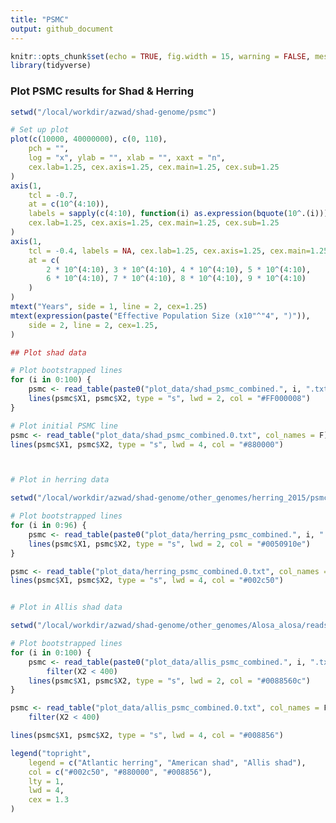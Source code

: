 ```yaml
---
title: "PSMC"
output: github_document
---
```


```r
knitr::opts_chunk$set(echo = TRUE, fig.width = 15, warning = FALSE, message = FALSE, dpi = 320)
library(tidyverse)
```


### Plot PSMC results for Shad & Herring
```r
setwd("/local/workdir/azwad/shad-genome/psmc")

# Set up plot
plot(c(10000, 40000000), c(0, 110),
    pch = "",
    log = "x", ylab = "", xlab = "", xaxt = "n",
	cex.lab=1.25, cex.axis=1.25, cex.main=1.25, cex.sub=1.25
)
axis(1,
    tcl = -0.7,
    at = c(10^(4:10)),
    labels = sapply(c(4:10), function(i) as.expression(bquote(10^.(i)))),
	cex.lab=1.25, cex.axis=1.25, cex.main=1.25, cex.sub=1.25
)
axis(1,
    tcl = -0.4, labels = NA, cex.lab=1.25, cex.axis=1.25, cex.main=1.25, cex.sub=1.25,
    at = c(
        2 * 10^(4:10), 3 * 10^(4:10), 4 * 10^(4:10), 5 * 10^(4:10),
        6 * 10^(4:10), 7 * 10^(4:10), 8 * 10^(4:10), 9 * 10^(4:10)
    )
)
mtext("Years", side = 1, line = 2, cex=1.25)
mtext(expression(paste("Effective Population Size (x10"^"4", ")")),
    side = 2, line = 2, cex=1.25,
)

## Plot shad data

# Plot bootstrapped lines
for (i in 0:100) {
    psmc <- read_table(paste0("plot_data/shad_psmc_combined.", i, ".txt"), col_names = F)
    lines(psmc$X1, psmc$X2, type = "s", lwd = 2, col = "#FF000008")
}

# Plot initial PSMC line
psmc <- read_table("plot_data/shad_psmc_combined.0.txt", col_names = F)
lines(psmc$X1, psmc$X2, type = "s", lwd = 4, col = "#880000")



# Plot in herring data

setwd("/local/workdir/azwad/shad-genome/other_genomes/herring_2015/psmc_no_A_flag_mpileup")

# Plot bootstrapped lines
for (i in 0:96) {
    psmc <- read_table(paste0("plot_data/herring_psmc_combined.", i, ".txt"), col_names = F)
    lines(psmc$X1, psmc$X2, type = "s", lwd = 2, col = "#0050910e")
}

psmc <- read_table("plot_data/herring_psmc_combined.0.txt", col_names = F)
lines(psmc$X1, psmc$X2, type = "s", lwd = 4, col = "#002c50")


# Plot in Allis shad data

setwd("/local/workdir/azwad/shad-genome/other_genomes/Alosa_alosa/reads/psmc")

# Plot bootstrapped lines
for (i in 0:100) {
    psmc <- read_table(paste0("plot_data/allis_psmc_combined.", i, ".txt"), col_names = F) %>%
        filter(X2 < 400)
    lines(psmc$X1, psmc$X2, type = "s", lwd = 2, col = "#0088560c")
}

psmc <- read_table("plot_data/allis_psmc_combined.0.txt", col_names = F) %>%
    filter(X2 < 400)

lines(psmc$X1, psmc$X2, type = "s", lwd = 4, col = "#008856")

legend("topright",
    legend = c("Atlantic herring", "American shad", "Allis shad"),
    col = c("#002c50", "#880000", "#008856"),
    lty = 1,
    lwd = 4,
    cex = 1.3
)
```
